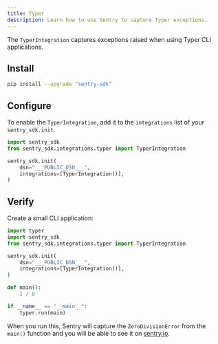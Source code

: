 ```yaml
---
title: Typer
description: Learn how to use Sentry to capture Typer exceptions.
---
```


The `TyperIntegration` captures exceptions raised when using Typer CLI applications.

## Install

```bash
pip install --upgrade "sentry-sdk"
```

## Configure

To enable the `TyperIntegration`, add it to the `integrations` list of your `sentry_sdk.init`. 

<SignInNote />

```python
import sentry_sdk
from sentry_sdk.integrations.typer import TyperIntegration

sentry_sdk.init(
    dsn="___PUBLIC_DSN___",
    integrations=[TyperIntegration()],
)
```


## Verify

Create a small CLI application:

```python
import typer
import sentry_sdk
from sentry_sdk.integrations.typer import TyperIntegration

sentry_sdk.init(
    dsn="___PUBLIC_DSN___",
    integrations=[TyperIntegration()],
)

def main():
    1 / 0

if __name__ == "__main__":
    typer.run(main)
```

When you run this, Sentry will capture the `ZeroDivisionError` from the `main()`
function and you will be able to see it on [sentry.io](https://sentry.io).
